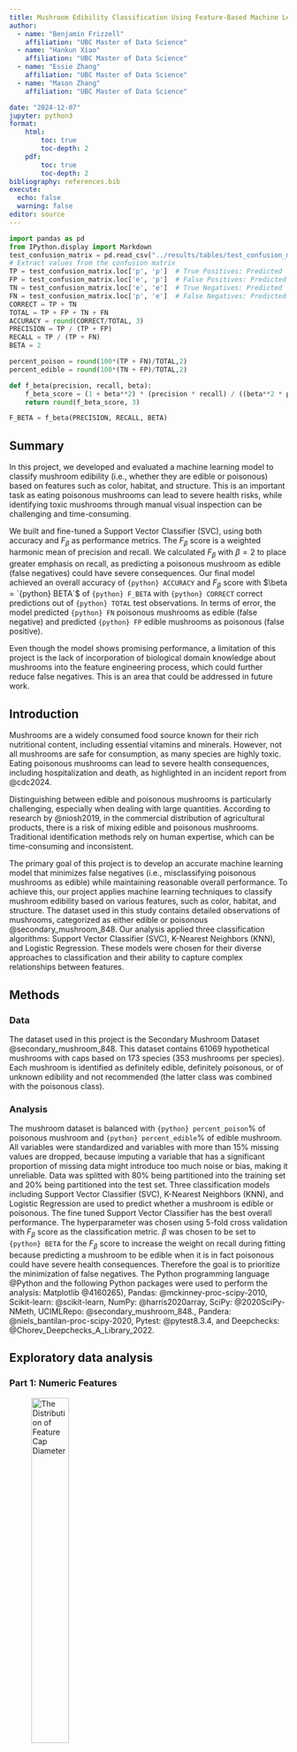 ```yaml
---
title: Mushroom Edibility Classification Using Feature-Based Machine Learning Approach
author:
  - name: "Benjamin Frizzell"
    affiliation: "UBC Master of Data Science"
  - name: "Hankun Xiao"
    affiliation: "UBC Master of Data Science"
  - name: "Essie Zhang"
    affiliation: "UBC Master of Data Science"
  - name: "Mason Zhang"
    affiliation: "UBC Master of Data Science"

date: "2024-12-07"
jupyter: python3
format: 
    html:
        toc: true
        toc-depth: 2
    pdf:
        toc: true
        toc-depth: 2
bibliography: references.bib
execute:
  echo: false
  warning: false
editor: source
---
```


```python
import pandas as pd
from IPython.display import Markdown
test_confusion_matrix = pd.read_csv("../results/tables/test_confusion_matrix.csv", index_col=0)
# Extract values from the confusion matrix
TP = test_confusion_matrix.loc['p', 'p']  # True Positives: Predicted 'p' and Actual 'p'
FP = test_confusion_matrix.loc['e', 'p']  # False Positives: Predicted 'p' but Actual 'e'
TN = test_confusion_matrix.loc['e', 'e']  # True Negatives: Predicted 'e' and Actual 'e'
FN = test_confusion_matrix.loc['p', 'e']  # False Negatives: Predicted 'e' but Actual 'p'
CORRECT = TP + TN
TOTAL = TP + FP + TN + FN
ACCURACY = round(CORRECT/TOTAL, 3)
PRECISION = TP / (TP + FP)
RECALL = TP / (TP + FN)
BETA = 2

percent_poison = round(100*(TP + FN)/TOTAL,2)
percent_edible = round(100*(TN + FP)/TOTAL,2)

def f_beta(precision, recall, beta):
    f_beta_score = (1 + beta**2) * (precision * recall) / ((beta**2 * precision) + recall)
    return round(f_beta_score, 3)

F_BETA = f_beta(PRECISION, RECALL, BETA)
```

## Summary
In this project, we developed and evaluated a machine learning model to classify mushroom edibility (i.e., whether they are edible or poisonous) based on features such as color, habitat, and structure. This is an important task as eating poisonous mushrooms can lead to severe health risks, while identifying toxic mushrooms through manual visual inspection can be challenging and time-consuming.

We built and fine-tuned a Support Vector Classifier (SVC), using both accuracy and $F_{\beta}$ as performance metrics. The $F_{\beta}$ score is a weighted harmonic mean of precision and recall. We calculated $F_{\beta}$ with $\beta = 2$ to place greater emphasis on recall, as predicting a poisonous mushroom as edible (false negatives) could have severe consequences. Our final model achieved an overall accuracy of `{python} ACCURACY` and $F_{\beta}$ score with $\beta = `{python} BETA`$ of `{python} F_BETA` with `{python} CORRECT` correct predictions out of `{python} TOTAL` test observations. In terms of error, the model  predicted `{python} FN` poisonous mushrooms as edible (false negative) and predicted `{python} FP` edible mushrooms as poisonous (false positive). 

Even though the model shows promising performance, a limitation of this project is the lack of incorporation of biological domain knowledge about mushrooms into the feature engineering process, which could further reduce false negatives. This is an area that could be addressed in future work.

## Introduction

Mushrooms are a widely consumed food source known for their rich nutritional content, including essential vitamins and minerals. However, not all mushrooms are safe for consumption, as many species are highly toxic. Eating poisonous mushrooms can lead to severe health consequences, including hospitalization and death, as highlighted in an incident report from @cdc2024.

Distinguishing between edible and poisonous mushrooms is particularly challenging, especially when dealing with large quantities. According to research by @niosh2019, in the commercial distribution of agricultural products, there is a risk of mixing edible and poisonous mushrooms. Traditional identification methods rely on human expertise, which can be time-consuming and inconsistent.

The primary goal of this project is to develop an accurate machine learning model that minimizes false negatives (i.e., misclassifying poisonous mushrooms as edible) while maintaining reasonable overall performance. To achieve this, our project applies machine learning techniques to classify mushroom edibility based on various features, such as color, habitat, and structure. The dataset used in this study contains detailed observations of mushrooms, categorized as either edible or poisonous @secondary_mushroom_848. Our analysis applied three classification algorithms: Support Vector Classifier (SVC), K-Nearest Neighbors (KNN), and Logistic Regression. These models were chosen for their diverse approaches to classification and their ability to capture complex relationships between features.

## Methods

### Data

The dataset used in this project is the Secondary Mushroom Dataset @secondary_mushroom_848. This dataset contains 61069 hypothetical mushrooms with caps based on 173 species (353 mushrooms per species). Each mushroom is identified as definitely edible, definitely poisonous, or of unknown edibility and not recommended (the latter class was combined with the poisonous class).

### Analysis

The mushroom dataset is balanced with `{python} percent_poison`% of poisonous mushroom and `{python} percent_edible`% of edible mushroom. All variables were standardized and variables with more than 15% missing values are dropped, because imputing a variable that has a significant proportion of missing data might introduce too much noise or bias, making it unreliable. Data was splitted with 80% being partitioned into the training set and 20% being partitioned into the test set. Three classification models including Support Vector Classifier (SVC), K-Nearest Neighbors (KNN), and Logistic Regression are used to predict whether a mushroom is edible or poisonous. The fine tuned Support Vector Classifier has the best overall performance. The hyperparameter was chosen using 5-fold cross validation with $F_{\beta}$ score as the classification metric. $\beta$ was chosen to be set to `{python} BETA` for the $F_{\beta}$ score to increase the weight on recall during fitting because predicting a mushroom to be edible when it is in fact poisonous could have severe health consequences. Therefore the goal is to prioritize the minimization of false negatives. The Python programming language @Python and the following Python packages were used to perform the analysis: Matplotlib @4160265), Pandas: @mckinney-proc-scipy-2010, Scikit-learn: @scikit-learn, NumPy: @harris2020array, SciPy: @2020SciPy-NMeth, UCIMLRepo: @secondary_mushroom_848., Pandera: @niels_bantilan-proc-scipy-2020, Pytest: @pytest8.3.4, and Deepchecks: @Chorev_Deepchecks_A_Library_2022.

## Exploratory data analysis

### Part 1: Numeric Features
![The Distribution of Feature Cap Diameter](../results/figures/cap-diameter_histogram.png){#fig-cap-diameter width=40%}

![The Distribution of Feature Stem Height](../results/figures/stem-height_histogram.png){#fig-stem-height width=40%}

![The Distribution of Feature Stem Width](../results/figures/stem-width_histogram.png){#fig-stem-width width=40%}

\newpage
The EDA shows that all numeric columns in the mushroom dataset are nearly normal with some skewness. A robust preprocessing scheme `QuantileTransformer` is used because it can transform skewed data or heavy-tailed distributions into a more Gaussian-like shape and reduce the impact of outliers. `OneHotEncoder` is applied for categorical features in the mushroom dataset, because each feature does not contains much categories and they are not ordered. It is critical to keep all important information in the features. Since ring type feature has many missing values, it was filled in with a "Missing" class. Treating missing values as a distinct category provides a way to model the absence of data directly. This can be valuable because missingness itself might carry information; for example, some mushrooms may not have particularly unique ring types that cannot be classified into the other groups, or simply may not have rings at all.

### Part 2: Categorical Features

```python
#| label: tbl-cap-shape
#| tbl-cap: The distribution of cap shape.

table_to_display = pd.read_csv("../results/tables/cap-shape_summary.csv")
Markdown(table_to_display.to_markdown(index = False))
```

```python
#| label: tbl-cap-color
#| tbl-cap: The distribution of mushroom cap colors.

table_to_display = pd.read_csv("../results/tables/cap-color_summary.csv")
Markdown(table_to_display.to_markdown(index = False))
```

```python
#| label: tbl-does-bruise-or-bleed
#| tbl-cap: The distribution of mushrooms that bruise or bleed.

table_to_display = pd.read_csv("../results/tables/does-bruise-or-bleed_summary.csv")
Markdown(table_to_display.to_markdown(index = False))
```

```python
#| label: tbl-gill-color
#| tbl-cap: The distribution of mushroom gill colors.

table_to_display = pd.read_csv("../results/tables/gill-color_summary.csv")
Markdown(table_to_display.to_markdown(index = False))
```

```python
#| label: tbl-stem-color
#| tbl-cap: The distribution of mushroom stem colors.

table_to_display = pd.read_csv("../results/tables/stem-color_summary.csv")
Markdown(table_to_display.to_markdown(index = False))
```

```python
#| label: tbl-has-ring
#| tbl-cap: The distribution of samples that have and do not have rings.

table_to_display = pd.read_csv("../results/tables/has-ring_summary.csv")
Markdown(table_to_display.to_markdown(index = False))
```

```python
#| label: tbl-ring-type
#| tbl-cap: The distribution of mushroom ring types.

table_to_display = pd.read_csv("../results/tables/ring-type_summary.csv")
Markdown(table_to_display.to_markdown(index = False))
```

```python
#| label: tbl-habitat
#| tbl-cap: The distribution of mushroom habitats.

table_to_display = pd.read_csv("../results/tables/habitat_summary.csv")
Markdown(table_to_display.to_markdown(index = False))
```

```python
#| label: tbl-season
#| tbl-cap: The distribution of the seasons of which mushrooms are present.

table_to_display = pd.read_csv("../results/tables/season_summary.csv")
Markdown(table_to_display.to_markdown(index = False))
```
```python
#| label: tbl-columns-dropped
#| tbl-cap: Features dropped from the original dataset prior to processing.

table_to_display = pd.read_csv("../data/processed/columns_to_drop.csv")
Markdown(table_to_display.to_markdown(index = False))
```


\newpage
Based on the Frequency and Percentage distributions, here are our findings:

1.  @tbl-cap-shape: The most common cap shape is `x` (convex), comprising 43.97% of the data. Other shapes like `f` (flat) and `s` (sunken) are also prevalent, while `c` (conical) is the least common with 2.95% appearance.

2.  @tbl-cap-color: The most frequently appeared color is `n` (brown), with 39.71% of the data. Other colors like `y` (yellow), `w` (white), and `g` (gray) are also well-represented, while rare colors like `b` (buff) and `l` (blue) appear in less than 2% of the data.

3.  @tbl-does-bruise-or-bleed: The majority of the mushrooms are `f` (do not bruise or bleed), while their counterpart makes up 17.26% of the data.

4.  @tbl-gill-color: The most common gill color is `w` (white), with 30.45% of the data. Other colors such as `n` (brown) and `y` (yellow) are also frequent, while rare gill colors like `e` (red), `b` (buff), and `u` (purple) appear in less than 2% of the data.

5.  @tbl-stem-color: `w` (white) and `n` (brown) are the dominating stem colors, accounting for 37.75% and 29.5% of the data, respectively. Other colors like `r` (green), `l` (blue), and `b` (buff) are less frequent, appearing in less than 1% of the observations.

6.  @tbl-has-ring: Most mushrooms are `f` (do not have a ring), with 74.84% observations. The remaining 25.16% mushrooms are `t` (have a ring).

7.  @tbl-ring-type: `f` (none) is the most common ring type, accounting for 82.3% of the data. Other types like `e` (evanescent) and `z` (zone) are less frequent, while rare types like `m` (movable) occur in less than 1% of the data.

8.  @tbl-habitat: The predominant habitat is `d` (woods), with 72.46% appearance. Other habitats such as `g` (grasses) and `l` (leaves) are less common, while `w` (waste), `p` (paths), and `u` (urban) only make up less than 1% of the data individually.

9.   @tbl-season: Most mushrooms grow in `a` (autumn), comprising 49.36% of the data, followed by `u` (summer) at 37.5%. The other two seasons `w` (winter) and `s` (spring) are less frequent.

Categorical features will be encoded into binary format in the following preprocessing phase with `OneHotEncoder`. Since we are dealing with a mix of binary and non-binary categorical features, for features like `does-bruise-or-bleed` and `has-ring` that have two unique values, they will be handled with `drop='if_binary'` argument to reduce redundancy while still capturing the information.

It should be noted that many categorical features from the original dataset were dropped: See @tbl-columns-dropped for a full list. These features were found to have a substantial, and in some cases majority of entries missing. In this case, it appeared unreasonable to make assumptions about how to fill such entries without stronger domain-specific knowledge, so these features were dropped.

### Part 4: The distribution of the target

![The Distribution of Feature Stem Color](../results/figures/target_variable_distribution.png){#fig-target width=50%}

The target variable `class` represents whether a mushroom is `p` (poisonous) or `e` (edible). Understanding the distribution of the target helps assessing class balance, which might have impact on models' performance.

Based on the Frequency and Percentage distribution @fig-target, here are our findings:

1.  `p` (Poisonous): There are 27,143 instances of poisonous mushrooms, accounting for 55.56% of the data.

2.  `e` (Edible): There are 21,712 instances of edible mushrooms, constituting 44.44% of the data.

Using $F_{\beta}$, precision, recall, or confusion matrix to evaluate the model's performance is advisable in the following procedure.

\newpage
## Result & Discussion
### Preprocessing and Model Building
```python
import pandas as pd
cv_result = pd.read_csv("../results/tables/cross_val_results.csv")
cv_result.rename(columns={'Unnamed: 0': 'Model'}, inplace=True)
cv_result = cv_result[['Model', 'mean_test_accuracy', 'mean_test_f2_score']]

cv_knn_accuracy = round(cv_result.loc[0, 'mean_test_accuracy'], 3)
cv_knn_f2_score = round(cv_result.loc[0, 'mean_test_f2_score'], 3)

cv_logreg_accuracy = round(cv_result.loc[1, 'mean_test_accuracy'], 3)
cv_logreg_f2_score = round(cv_result.loc[1, 'mean_test_f2_score'], 3)

cv_svc_accuracy = round(cv_result.loc[2, 'mean_test_accuracy'], 3)
cv_svc_f2_score = round(cv_result.loc[2, 'mean_test_f2_score'], 3)
```

Three classification models including Support Vector Classifier (SVC), K-Nearest Neighbors (KNN), and Logistic Regression are used to predict whether a mushroom is edible or poisonous. Predicting a mushroom to be edible when it is in fact poisonous could have severe health consequences. Therefore the best model should prioritize the minimization of this error. To do this, we can evaluate models on an $F_{\beta}$ score with $\beta = `{python} BETA`$.


```python
#| label: tbl-cv
#| tbl-cap: Cross-Validation Results by Model 
Markdown(cv_result.to_markdown(index = False))
```

In @tbl-cv, we can see that after tuning the hyperparameter, the Logistic Regression model has the mean accuracy of `{python} cv_logreg_accuracy` and mean $F_{\beta}$ score of `{python} cv_logreg_f2_score` on the validation set. The KNN model has the mean accuracy of `{python} cv_knn_accuracy` and mean $F_{\beta}$ score of `{python} cv_knn_f2_score`. The SVC outperforms both Logistic Regression and KNN significantly in both accuracy of `{python} cv_svc_accuracy` and $F_{\beta}$ score of `{python} cv_svc_f2_score`. Thus, SVC is the ideal choice to identify edible or poisonous mushroom (recall is the highest priority), however it should be noted that this model takes extensive time to train. If faster training is preferred, the Logistic Regression model may be chosen as a suitable alternative due to comparable performance and a much faster fitting time. 

\newpage
### Model Evaluation

```python
#| label: tbl-test-confusion-matrix
#| tbl-cap: Confusion matrix for the SVM model on test data.

table_to_display = pd.read_csv("../results/tables/test_confusion_matrix.csv")
Markdown(table_to_display.to_markdown(index = False))
```

The prediction model performed quite well on test data, with a final overall accuracy of `{python} ACCURACY` and $F_{\beta}$ score of `{python} F_BETA` @tbl-test-confusion-matrix. The model only makes `{python} FN + FP` mistakes out of `{python} TOTAL` test samples. `{python} FN` mistakes were predicting a poisonous mushroom as edible (false negative), while `{python} FP` mistakes were predicting a edible mushroom as poisonous (false positive). The model’s performance is promising for implementation, as false negatives represent potential safety risks and these errors could lead to consuming poisonous mushrooms, it is minimized to protect users. On the other hand, false positives are less harmful, they may lead to discarding safe mushrooms unnecessarily but do not endanger safety.

While the overall performance of the SVC model are impressive, efforts could focus on further reducing false negatives to enhance the safety of predictions. It might be important to take a closer look at the `{python} FN + FP` misclassified observations to identify specific features contributing to these misclassifications. Implementing feature engineering on those features such as encoding rare categories differently can enhance the model’s power and reduce the misclassification cases. Additionally, trying other classifiers like Decision Tree and Random Forest which are less sensitive to scaling or irrelevant features might improve the prediction.

### Limitation and Future Work

While the model yield promising performance, a key limitation is the lack of feature engineering based on domain-specific biological knowledge. There may be interactions between features or specific biological metrics with strong predictive power that were not considered. In future work, integrating such domain knowledge could enhance model performance and further reduce false negatives.

Additionally, the model still makes mistakes, including false positives and false negatives. Further investigation into the misclassified cases could help us identify patterns and feature interactions that the model failed to capture. These insights could make improvements in both feature engineering and model architecture.

\newpage
## References
